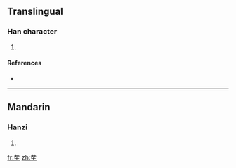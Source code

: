 ==Translingual==

===Han character===
{{Han char|rn=32|rad=土|as=04|sn=7|four=|canj=廿廿土 (TTG)}}

# {{defn|Han|sort=土04}}

====References====
* {{Han ref|kx=0226.050|dkj=04937|dj=0461.040|hdz=10421.060|uh=5753|ud=22355}}

----

==Mandarin==

===Hanzi===
{{cmn-hanzi|pin=[[xíng]] ([[xing2]])|wg=hsing<sup>2</sup>}}

# {{defn|Mandarin}}

[[fr:坓]]
[[zh:坓]]